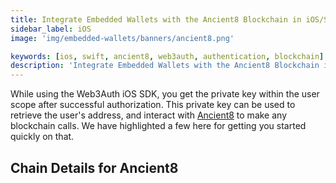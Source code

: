 ```yaml
---
title: Integrate Embedded Wallets with the Ancient8 Blockchain in iOS/Swift Applications
sidebar_label: iOS
image: 'img/embedded-wallets/banners/ancient8.png'

keywords: [ios, swift, ancient8, web3auth, authentication, blockchain]
description: 'Integrate Embedded Wallets with the Ancient8 Blockchain in iOS/Swift Applications | Embedded Wallets'
---
```



While using the Web3Auth iOS SDK, you get the private key within the user scope after successful authorization. This private key can be used to retrieve the user's address, and interact with [Ancient8](https://ethereum.org/) to make any blockchain calls. We have highlighted a few here for getting you started quickly on that.

## Chain Details for Ancient8

<ChainDetailsAncient8 />

<EVMInteraction />

